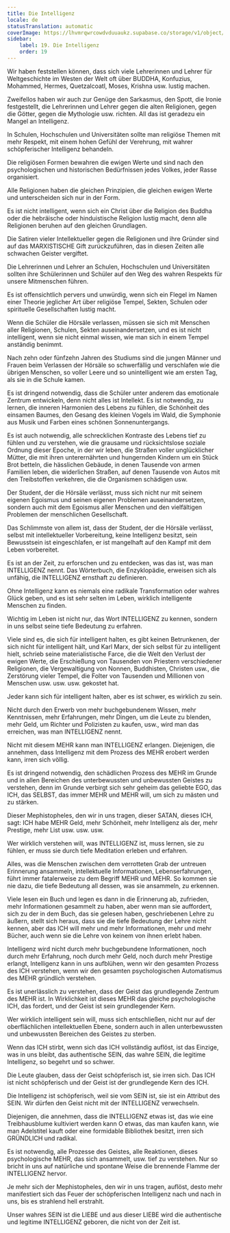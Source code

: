 ```yaml
---
title: Die Intelligenz
locale: de
statusTranslation: automatic
coverImage: https://lhvmrqwrcowdvduuaukz.supabase.co/storage/v1/object/public/strapi-uploads/small_cover-educacion-fundamental.webp-2d51a7828a2b1309555be27f7e2a61a0.webp
sidebar:
    label: 19. Die Intelligenz
    order: 19
---
```

Wir haben feststellen können, dass sich viele Lehrerinnen und Lehrer für Weltgeschichte im Westen der Welt oft über BUDDHA, Konfuzius, Mohammed, Hermes, Quetzalcoatl, Moses, Krishna usw. lustig machen.

Zweifellos haben wir auch zur Genüge den Sarkasmus, den Spott, die Ironie festgestellt, die Lehrerinnen und Lehrer gegen die alten Religionen, gegen die Götter, gegen die Mythologie usw. richten. All das ist geradezu ein Mangel an Intelligenz.

In Schulen, Hochschulen und Universitäten sollte man religiöse Themen mit mehr Respekt, mit einem hohen Gefühl der Verehrung, mit wahrer schöpferischer Intelligenz behandeln.

Die religiösen Formen bewahren die ewigen Werte und sind nach den psychologischen und historischen Bedürfnissen jedes Volkes, jeder Rasse organisiert.

Alle Religionen haben die gleichen Prinzipien, die gleichen ewigen Werte und unterscheiden sich nur in der Form.

Es ist nicht intelligent, wenn sich ein Christ über die Religion des Buddha oder die hebräische oder hinduistische Religion lustig macht, denn alle Religionen beruhen auf den gleichen Grundlagen.

Die Satiren vieler Intellektueller gegen die Religionen und ihre Gründer sind auf das MARXISTISCHE Gift zurückzuführen, das in diesen Zeiten alle schwachen Geister vergiftet.

Die Lehrerinnen und Lehrer an Schulen, Hochschulen und Universitäten sollten ihre Schülerinnen und Schüler auf den Weg des wahren Respekts für unsere Mitmenschen führen.

Es ist offensichtlich pervers und unwürdig, wenn sich ein Flegel im Namen einer Theorie jeglicher Art über religiöse Tempel, Sekten, Schulen oder spirituelle Gesellschaften lustig macht.

Wenn die Schüler die Hörsäle verlassen, müssen sie sich mit Menschen aller Religionen, Schulen, Sekten auseinandersetzen, und es ist nicht intelligent, wenn sie nicht einmal wissen, wie man sich in einem Tempel anständig benimmt.

Nach zehn oder fünfzehn Jahren des Studiums sind die jungen Männer und Frauen beim Verlassen der Hörsäle so schwerfällig und verschlafen wie die übrigen Menschen, so voller Leere und so unintelligent wie am ersten Tag, als sie in die Schule kamen.

Es ist dringend notwendig, dass die Schüler unter anderem das emotionale Zentrum entwickeln, denn nicht alles ist Intellekt. Es ist notwendig, zu lernen, die inneren Harmonien des Lebens zu fühlen, die Schönheit des einsamen Baumes, den Gesang des kleinen Vogels im Wald, die Symphonie aus Musik und Farben eines schönen Sonnenuntergangs.

Es ist auch notwendig, alle schrecklichen Kontraste des Lebens tief zu fühlen und zu verstehen, wie die grausame und rücksichtslose soziale Ordnung dieser Epoche, in der wir leben, die Straßen voller unglücklicher Mütter, die mit ihren unterernährten und hungernden Kindern um ein Stück Brot betteln, die hässlichen Gebäude, in denen Tausende von armen Familien leben, die widerlichen Straßen, auf denen Tausende von Autos mit den Treibstoffen verkehren, die die Organismen schädigen usw.

Der Student, der die Hörsäle verlässt, muss sich nicht nur mit seinem eigenen Egoismus und seinen eigenen Problemen auseinandersetzen, sondern auch mit dem Egoismus aller Menschen und den vielfältigen Problemen der menschlichen Gesellschaft.

Das Schlimmste von allem ist, dass der Student, der die Hörsäle verlässt, selbst mit intellektueller Vorbereitung, keine Intelligenz besitzt, sein Bewusstsein ist eingeschlafen, er ist mangelhaft auf den Kampf mit dem Leben vorbereitet.

Es ist an der Zeit, zu erforschen und zu entdecken, was das ist, was man INTELLIGENZ nennt. Das Wörterbuch, die Enzyklopädie, erweisen sich als unfähig, die INTELLIGENZ ernsthaft zu definieren.

Ohne Intelligenz kann es niemals eine radikale Transformation oder wahres Glück geben, und es ist sehr selten im Leben, wirklich intelligente Menschen zu finden.

Wichtig im Leben ist nicht nur, das Wort INTELLIGENZ zu kennen, sondern in uns selbst seine tiefe Bedeutung zu erfahren.

Viele sind es, die sich für intelligent halten, es gibt keinen Betrunkenen, der sich nicht für intelligent hält, und Karl Marx, der sich selbst für zu intelligent hielt, schrieb seine materialistische Farce, die die Welt den Verlust der ewigen Werte, die Erschießung von Tausenden von Priestern verschiedener Religionen, die Vergewaltigung von Nonnen, Buddhisten, Christen usw., die Zerstörung vieler Tempel, die Folter von Tausenden und Millionen von Menschen usw. usw. usw. gekostet hat.

Jeder kann sich für intelligent halten, aber es ist schwer, es wirklich zu sein.

Nicht durch den Erwerb von mehr buchgebundenem Wissen, mehr Kenntnissen, mehr Erfahrungen, mehr Dingen, um die Leute zu blenden, mehr Geld, um Richter und Polizisten zu kaufen, usw., wird man das erreichen, was man INTELLIGENZ nennt.

Nicht mit diesem MEHR kann man INTELLIGENZ erlangen. Diejenigen, die annehmen, dass Intelligenz mit dem Prozess des MEHR erobert werden kann, irren sich völlig.

Es ist dringend notwendig, den schädlichen Prozess des MEHR im Grunde und in allen Bereichen des unterbewussten und unbewussten Geistes zu verstehen, denn im Grunde verbirgt sich sehr geheim das geliebte EGO, das ICH, das SELBST, das immer MEHR und MEHR will, um sich zu mästen und zu stärken.

Dieser Mephistopheles, den wir in uns tragen, dieser SATAN, dieses ICH, sagt: ICH habe MEHR Geld, mehr Schönheit, mehr Intelligenz als der, mehr Prestige, mehr List usw. usw. usw.

Wer wirklich verstehen will, was INTELLIGENZ ist, muss lernen, sie zu fühlen, er muss sie durch tiefe Meditation erleben und erfahren.

Alles, was die Menschen zwischen dem verrotteten Grab der untreuen Erinnerung ansammeln, intellektuelle Informationen, Lebenserfahrungen, führt immer fatalerweise zu dem Begriff MEHR und MEHR. So kommen sie nie dazu, die tiefe Bedeutung all dessen, was sie ansammeln, zu erkennen.

Viele lesen ein Buch und legen es dann in die Erinnerung ab, zufrieden, mehr Informationen gesammelt zu haben, aber wenn man sie auffordert, sich zu der in dem Buch, das sie gelesen haben, geschriebenen Lehre zu äußern, stellt sich heraus, dass sie die tiefe Bedeutung der Lehre nicht kennen, aber das ICH will mehr und mehr Informationen, mehr und mehr Bücher, auch wenn sie die Lehre von keinem von ihnen erlebt haben.

Intelligenz wird nicht durch mehr buchgebundene Informationen, noch durch mehr Erfahrung, noch durch mehr Geld, noch durch mehr Prestige erlangt, Intelligenz kann in uns aufblühen, wenn wir den gesamten Prozess des ICH verstehen, wenn wir den gesamten psychologischen Automatismus des MEHR gründlich verstehen.

Es ist unerlässlich zu verstehen, dass der Geist das grundlegende Zentrum des MEHR ist. In Wirklichkeit ist dieses MEHR das gleiche psychologische ICH, das fordert, und der Geist ist sein grundlegender Kern.

Wer wirklich intelligent sein will, muss sich entschließen, nicht nur auf der oberflächlichen intellektuellen Ebene, sondern auch in allen unterbewussten und unbewussten Bereichen des Geistes zu sterben.

Wenn das ICH stirbt, wenn sich das ICH vollständig auflöst, ist das Einzige, was in uns bleibt, das authentische SEIN, das wahre SEIN, die legitime Intelligenz, so begehrt und so schwer.

Die Leute glauben, dass der Geist schöpferisch ist, sie irren sich. Das ICH ist nicht schöpferisch und der Geist ist der grundlegende Kern des ICH.

Die Intelligenz ist schöpferisch, weil sie vom SEIN ist, sie ist ein Attribut des SEIN. Wir dürfen den Geist nicht mit der INTELLIGENZ verwechseln.

Diejenigen, die annehmen, dass die INTELLIGENZ etwas ist, das wie eine Treibhausblume kultiviert werden kann O etwas, das man kaufen kann, wie man Adelstitel kauft oder eine formidable Bibliothek besitzt, irren sich GRÜNDLICH und radikal.

Es ist notwendig, alle Prozesse des Geistes, alle Reaktionen, dieses psychologische MEHR, das sich ansammelt, usw. tief zu verstehen. Nur so bricht in uns auf natürliche und spontane Weise die brennende Flamme der INTELLIGENZ hervor.

Je mehr sich der Mephistopheles, den wir in uns tragen, auflöst, desto mehr manifestiert sich das Feuer der schöpferischen Intelligenz nach und nach in uns, bis es strahlend hell erstrahlt.

Unser wahres SEIN ist die LIEBE und aus dieser LIEBE wird die authentische und legitime INTELLIGENZ geboren, die nicht von der Zeit ist.

